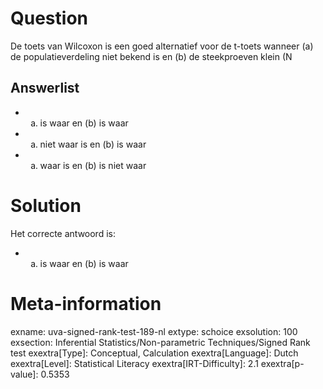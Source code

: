 Question
========

De toets van Wilcoxon is een goed alternatief voor de t-toets wanneer
(a) de populatieverdeling niet bekend is en (b) de steekproeven klein (N


Answerlist
----------

* (a) is waar en (b) is waar
* (a) niet waar is en (b) is waar
* (a) waar is en (b) is niet waar

Solution
========

Het correcte antwoord is: 

* (a) is waar en (b) is waar

Meta-information
================
exname: uva-signed-rank-test-189-nl
extype: schoice
exsolution: 100
exsection: Inferential Statistics/Non-parametric Techniques/Signed Rank test
exextra[Type]: Conceptual, Calculation
exextra[Language]: Dutch
exextra[Level]: Statistical Literacy
exextra[IRT-Difficulty]: 2.1
exextra[p-value]: 0.5353
